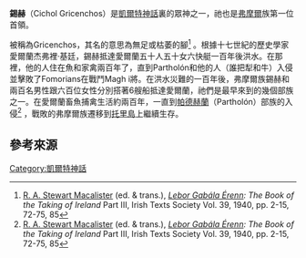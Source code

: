 {{multiple issues|
{{disputed|time=2015-08-17T07:04:23+00:00}}
{{expand|time=2015-08-17T07:04:23+00:00}}
}}
'''錫赫'''（Cichol Gricenchos）是[[凱爾特神話|凱爾特神話]]裏的眾神之一，祂也是[[弗摩爾|弗摩爾]]族第一位首領。

被稱為Gricenchos，其名的意思為無足或枯萎的腳<ref name=LGE>[[R._A._Stewart_Macalister|R. A. Stewart Macalister]] (ed. & trans.), ''[[Lebor_Gabála_Érenn|Lebor Gabála Érenn]]: The Book of the Taking of Ireland'' Part III, Irish Texts Society Vol. 39, 1940, pp. 2-15, 72-75, 85</ref> 。根據十七世紀的歷史學家愛爾蘭杰弗裡·基廷，錫赫抵達愛爾蘭五十人五十女六快艇一百年後洪水。在那裡，他的人住在魚和家禽兩百年了，直到Partholón和他的人（誰把犁和牛）入侵並擊敗了Fomorians在戰鬥Magh i將。在洪水災難的一百年後，弗摩爾族錫赫和兩百名男性跟六百位女性分別搭著6艘船抵達愛爾蘭，祂們是最早來到的幾個部族之一。在愛爾蘭畜魚捕禽生活約兩百年，一直到[[帕德赫蘭|帕德赫蘭]]（Partholón）部族的入侵<ref name=LGE>[[R._A._Stewart_Macalister|R. A. Stewart Macalister]] (ed. & trans.), ''[[Lebor_Gabála_Érenn|Lebor Gabála Érenn]]: The Book of the Taking of Ireland'' Part III, Irish Texts Society Vol. 39, 1940, pp. 2-15, 72-75, 85</ref>  ，戰敗的弗摩爾族遷移到[[托里島|托里島]]上繼續生存。

==參考來源==
{{reflist}}

{{stub}}
[[Category:凱爾特神話|Category:凱爾特神話]]